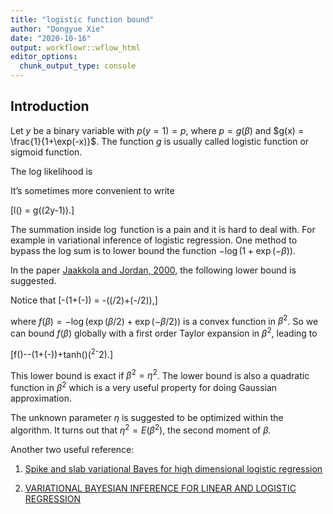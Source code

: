 ```yaml
---
title: "logistic function bound"
author: "Dongyue Xie"
date: "2020-10-16"
output: workflowr::wflow_html
editor_options:
  chunk_output_type: console
---
```


## Introduction

Let $y$ be a binary variable with $p(y=1) = p$, where $p = g(\beta)$ and $g(x) = \frac{1}{1+\exp(-x)}$. The function $g$ is usually called logistic function or sigmoid function. 

The log likelihood is 

\begin{equation}
\begin{split}
l(\beta) &= \log p(y|\beta) 
\\&= y\log g(\beta)+(1-y)\log (1-g(\beta)) 
\\&= (-\beta-\log(1+\exp(-\beta))) +y\beta
\\&= (y-1)\beta - \log(1+\exp(-\beta))
\end{split}
\end{equation}

It's sometimes more convenient to write 

\[l(\beta) = g((2y-1)\beta).\]

The summation inside $\log$ function is a pain and it is hard to deal with. For example in variational inference of logistic regression. One method to bypass the log sum is to lower bound the function $-\log(1+\exp(-\beta))$. 

In the paper [Jaakkola and Jordan, 2000](https://link.springer.com/content/pdf/10.1023/A:1008932416310.pdf), the following lower bound is suggested. 

Notice that 
\[-\log(1+\exp(-\beta)) = \frac{\beta}{2}-\log(\exp(\beta/2)+\exp(-\beta/2)),\]

where $f(\beta) = -\log(\exp(\beta/2)+\exp(-\beta/2))$ is a convex  function in $\beta^2$. So we can bound $f(\beta)$ globally with a first order Taylor expansion in $\beta^2$, leading to 

\[f(\beta)\geq -\frac{\eta}{2}-\log(1+\exp(-\eta))+\frac{1}{4\eta}tanh(\frac{\eta}{2})(\beta^2-\eta^2).\]

This lower bound is exact if $\beta^2 = \eta^2$. The lower bound is also a quadratic function in $\beta^2$ which is a very useful property for doing Gaussian approximation. 

The unknown parameter $\eta$ is suggested to be optimized within the algorithm. It turns out that $\eta^2 = E(\beta^2)$, the second moment of $\beta$. 

Another two useful reference: 

1. [Spike and slab variational Bayes for high dimensional logistic regression](https://arxiv.org/pdf/2010.11665.pdf)

2. [VARIATIONAL BAYESIAN INFERENCE FOR LINEAR AND LOGISTIC REGRESSION](https://arxiv.org/pdf/1310.5438.pdf)
